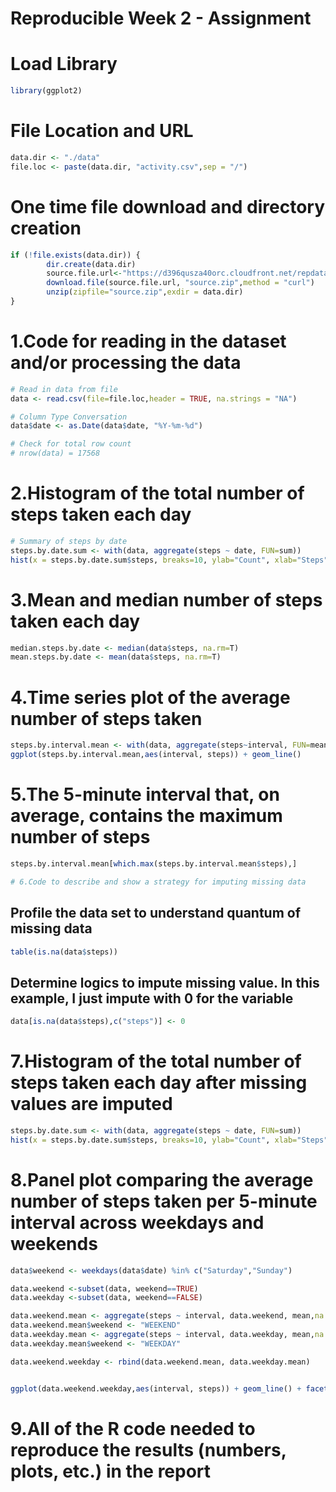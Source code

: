 # Reproducible Week 2 - Assignment 

# Load Library
```r
library(ggplot2)
```


# File Location and URL

```r
data.dir <- "./data"
file.loc <- paste(data.dir, "activity.csv",sep = "/")
```


# One time file download and directory creation
```r
if (!file.exists(data.dir)) {
        dir.create(data.dir)
        source.file.url<-"https://d396qusza40orc.cloudfront.net/repdata%2Fdata%2Factivity.zip"        
        download.file(source.file.url, "source.zip",method = "curl")
        unzip(zipfile="source.zip",exdir = data.dir)
}
```

# 1.Code for reading in the dataset and/or processing the data
```r
# Read in data from file
data <- read.csv(file=file.loc,header = TRUE, na.strings = "NA")

# Column Type Conversation
data$date <- as.Date(data$date, "%Y-%m-%d")

# Check for total row count
# nrow(data) = 17568
```

# 2.Histogram of the total number of steps taken each day
```r
# Summary of steps by date
steps.by.date.sum <- with(data, aggregate(steps ~ date, FUN=sum))
hist(x = steps.by.date.sum$steps, breaks=10, ylab="Count", xlab="Steps", main = "Steps by Date")
```


# 3.Mean and median number of steps taken each day
```r
median.steps.by.date <- median(data$steps, na.rm=T)
mean.steps.by.date <- mean(data$steps, na.rm=T)
```


# 4.Time series plot of the average number of steps taken
```r
steps.by.interval.mean <- with(data, aggregate(steps~interval, FUN=mean))
ggplot(steps.by.interval.mean,aes(interval, steps)) + geom_line()
```

# 5.The 5-minute interval that, on average, contains the maximum number of steps
```r
steps.by.interval.mean[which.max(steps.by.interval.mean$steps),]
```

```r
# 6.Code to describe and show a strategy for imputing missing data
```

## Profile the data set to understand quantum of missing data
```r
table(is.na(data$steps))
```

## Determine logics to impute missing value. In this example, I just impute with 0 for the variable
```r
data[is.na(data$steps),c("steps")] <- 0
```

# 7.Histogram of the total number of steps taken each day after missing values are imputed
```r
steps.by.date.sum <- with(data, aggregate(steps ~ date, FUN=sum))
hist(x = steps.by.date.sum$steps, breaks=10, ylab="Count", xlab="Steps", main = "Steps by Date")
```

# 8.Panel plot comparing the average number of steps taken per 5-minute interval across weekdays and weekends
```r
data$weekend <- weekdays(data$date) %in% c("Saturday","Sunday")

data.weekend <-subset(data, weekend==TRUE)
data.weekday <-subset(data, weekend==FALSE)

data.weekend.mean <- aggregate(steps ~ interval, data.weekend, mean,na.rm=TRUE)
data.weekend.mean$weekend <- "WEEKEND"
data.weekday.mean <- aggregate(steps ~ interval, data.weekday, mean,na.rm=TRUE)
data.weekday.mean$weekend <- "WEEKDAY"

data.weekend.weekday <- rbind(data.weekend.mean, data.weekday.mean)


ggplot(data.weekend.weekday,aes(interval, steps)) + geom_line() + facet_grid(~weekend)
```


# 9.All of the R code needed to reproduce the results (numbers, plots, etc.) in the report


